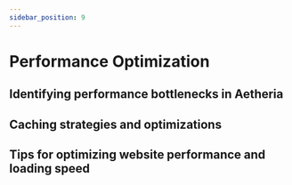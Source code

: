```yaml
---
sidebar_position: 9
---
```



# Performance Optimization

## Identifying performance bottlenecks in Aetheria

## Caching strategies and optimizations

## Tips for optimizing website performance and loading speed
